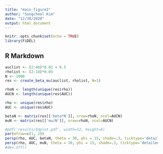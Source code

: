```yaml
---
title: "main_figure2"
author: "Sungcheol Kim"
date: "12/30/2020"
output: html_document
---
```


```r
knitr::opts_chunk$set(echo = TRUE)
library(FiDEL)
```

## R Markdown

```r
auclist <- (2:48)*0.01 + 0.5
rholist <- (2:18)*0.05
N <- 1000
res <- create_beta_mu(auclist, rholist, N=1)
```

```r
rhoN <- length(unique(res$rho))
AUCN <- length(unique(res$AUC))

rho <- unique(res$rho)
AUC <- unique(res$AUC)

betaN <- matrix(res[['beta*N']], nrow=rhoN, ncol=AUCN)
muN <- matrix(res[['mu/N']], nrow=rhoN, ncol=AUCN)
```

```r
#pdf('results/3dplot.pdf', width=12, height=6)
par(mfrow=c(1, 2))
persp(rho, AUC, betaN, theta = 30, phi = 15, shade=.3, ticktype='detailed', expand=.8, scale=T)
persp(rho, AUC, muN, theta = 30, phi = 15, shade=.3, ticktype='detailed', expand=.8, scale=T)
#dev.off()
```
